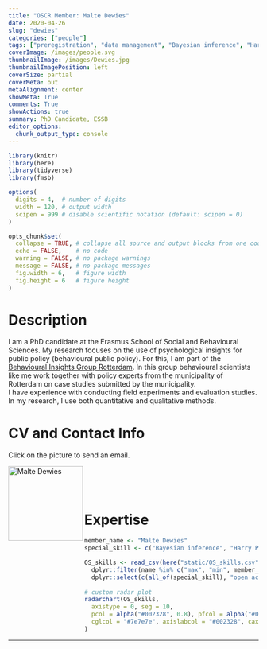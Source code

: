 ```yaml
---
title: "OSCR Member: Malte Dewies"
date: 2020-04-26
slug: "dewies"
categories: ["people"]
tags: ["preregistration", "data management", "Bayesian inference", "Harry Potter love", "school-essb"] # top 3 categories + unique + school
coverImage: /images/people.svg
thumbnailImage: /images/Dewies.jpg
thumbnailImagePosition: left
coverSize: partial
coverMeta: out
metaAlignment: center
showMeta: True
comments: True
showActions: true
summary: PhD Candidate, ESSB
editor_options: 
  chunk_output_type: console
---
```


```r

library(knitr)
library(here)
library(tidyverse)
library(fmsb)

options(
  digits = 4,  # number of digits
  width = 120, # output width
  scipen = 999 # disable scientific notation (default: scipen = 0)
)

opts_chunk$set(
  collapse = TRUE, # collapse all source and output blocks from one code chunk into a single block
  echo = FALSE,    # no code
  warning = FALSE, # no package warnings
  message = FALSE, # no package messages
  fig.width = 6,   # figure width
  fig.height = 6   # figure height
)

```

# Description

I am a PhD candidate at the Erasmus School of Social and Behavioural Sciences. My research focuses on the use of psychological insights for public policy (behavioural public policy). For this, I am part of the [Behavioural Insights Group Rotterdam](www.bigrotterdam.nl). In this group behavioural scientists like me work together with policy experts from the municipality of Rotterdam on case studies submitted by the municipality.   
I have experience with conducting field experiments and evaluation studies. In my research, I use both quantitative and qualitative methods.

# CV and Contact Info

Click on the picture to send an email.

<!-- EMAIL -->
<p>
  <a href="mailto:dewies@essb.eur.nl">
  <img border="0" alt="Malte Dewies" src="/images/Dewies.jpg" width="150" height="150" align="left">
  </a>
</p>

<!-- CV
<p align="center">
  <a href="http://www.cognitive-psychology.eu/lindemann/" class="fa fa-file fa-2x" style="color:#00B969;">
  </a>
</p>

<!-- TWITTER
<p align="center">
  <a href="https://twitter.com/Ol1909" class="fa fa-twitter fa-2x">
  </a>
</p>

<!-- ORCID -->
<p align="center">
  <a href="https://orcid.org/0000-0002-0576-2085" class="ai ai-orcid fa-2x" style="color:#000000;">
  </a>
</p>

<BR><BR><BR>

# Expertise

```r

member_name <- "Malte Dewies"
special_skill <- c("Bayesian inference", "Harry Potter love")

OS_skills <- read_csv(here("static/OS_skills.csv")) %>%
  dplyr::filter(name %in% c("max", "min", member_name)) %>%
  dplyr::select(c(all_of(special_skill), "open access", "reproducible analysis", "preregistration", "open source software", "data sharing", "data management"))
  
# custom radar plot
radarchart(OS_skills,
  axistype = 0, seg = 10,
  pcol = alpha("#002328", 0.8), pfcol = alpha("#00B969", 0.6), plwd = 4, centerzero = TRUE, # polygon
  cglcol = "#7e7e7e", axislabcol = "#002328", caxislabels = seq(0, 10, 2), cglwd = 0.8 # grid
)

```

***


